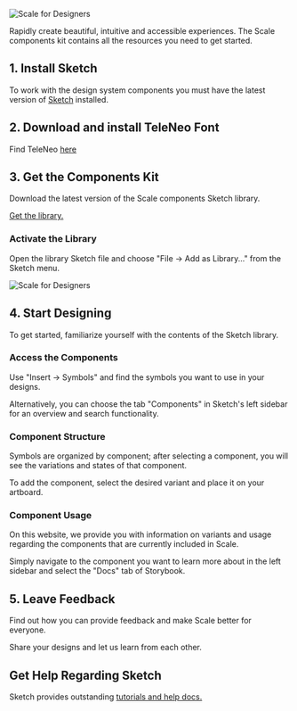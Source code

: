 
<Meta title="Getting Started/Scale for Designers" />

![Scale for Designers](/assets/1_setup/2_scale-for-designers/Scale-for-designers.png)

Rapidly create beautiful, intuitive and accessible experiences. The Scale components kit contains all the resources you need to get started.

## 1. Install Sketch

To work with the design system components you must have the latest version of [Sketch](https://www.sketch.com/) installed.

## 2. Download and install TeleNeo Font

Find TeleNeo [here](https://www.brand-design.telekom.com/asset/font-0-teleneo/)

## 3. Get the Components Kit

Download the latest version of the Scale components Sketch library.

[Get the library.](https://www.brand-design.telekom.com/asset/web-component-kit-0-scale-components/)

### Activate the Library

Open the library Sketch file and choose "File → Add as Library..." from the Sketch menu.

![Scale for Designers](/assets/1_setup/2_scale-for-designers/sketch-menu-library.png)

## 4. Start Designing

To get started, familiarize yourself with the contents of the Sketch library.

### Access the Components

Use "Insert → Symbols" and find the symbols you want to use in your designs.

Alternatively, you can choose the tab "Components" in Sketch's left sidebar for an overview and search functionality.

### Component Structure

Symbols are organized by component; after selecting a component, you will see the variations and states of that component.

To add the component, select the desired variant and place it on your artboard.

### Component Usage

On this website, we provide you with information on variants and usage regarding the components that are currently included in Scale.

Simply navigate to the component you want to learn more about in the left sidebar and select the "Docs" tab of Storybook.

## 5. Leave Feedback

Find out how you can provide feedback and make Scale better for everyone.

Share your designs and let us learn from each other.

## Get Help Regarding Sketch

Sketch provides outstanding [tutorials and help docs.](https://www.sketch.com/docs/)
